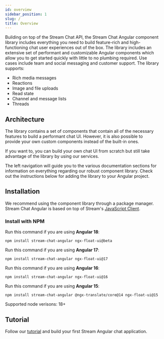 ```yaml
---
id: overview
sidebar_position: 1
slug: /
title: Overview
---
```


Building on top of the Stream Chat API, the Stream Chat Angular component library includes everything you need to build feature-rich and high-functioning chat user experiences out of the box.
The library includes an extensive set of performant and customizable Angular components which allow you to get started quickly with little to no plumbing required.
Use cases include team and social messaging and customer support. The library supports:

- Rich media messages
- Reactions
- Image and file uploads
- Read state
- Channel and message lists
- Threads

## Architecture

The library contains a set of components that contain all of the necessary features to build a performant chat UI. However, it is also possible to provide your own custom components instead of the built-in ones.

If you want to, you can build your own chat UI from scratch but still take advantage of the library by using our services.

The left navigation will guide you to the various documentation sections for information on everything regarding our robust component library. Check out the instructions below for adding the library to your Angular project.

## Installation

We recommend using the component library through a package manager. Stream Chat Angular is based on top of Stream's [JavaScript Client](https://getstream.io/chat/docs/javascript/?language=javascript).

### Install with NPM

Run this command if you are using **Angular 18**:

```shell
npm install stream-chat-angular ngx-float-ui@beta
```

Run this command if you are using **Angular 17**:

```shell
npm install stream-chat-angular ngx-float-ui@17
```

Run this command if you are using **Angular 16**:

```shell
npm install stream-chat-angular ngx-float-ui@16
```

Run this command if you are using **Angular 15**:

```shell
npm install stream-chat-angular @ngx-translate/core@14 ngx-float-ui@15
```

Supported node verisons: 18+

## Tutorial

Follow our [tutorial](https://getstream.io/chat/angular/tutorial/) and build your first Stream Angular chat application.
